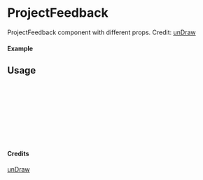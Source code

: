 
<Meta of={ProjectFeedback} title="unDraw/ProjectFeedback" />

# ProjectFeedback

ProjectFeedback component with different props.
Credit: [unDraw](https://undraw.co/illustrations)

#### Example

<Canvas of={ProjectFeedback.Primary} />

## Usage

```ts
import { ProjectFeedback } from "yadl-ui";

const Example = () => {
  return (
      <ProjectFeedback />
  );
};

export default Example;
```

#### Credits
[unDraw](https://undraw.co/illustrations)
